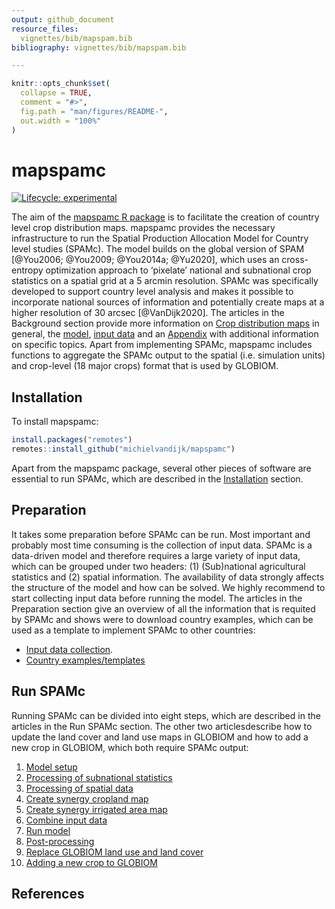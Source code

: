 ```yaml
---
output: github_document
resource_files:
  vignettes/bib/mapspam.bib
bibliography: vignettes/bib/mapspam.bib

---
```


<!-- README.md is generated from README.Rmd. Please edit that file -->

```r
knitr::opts_chunk$set(
  collapse = TRUE,
  comment = "#>",
  fig.path = "man/figures/README-",
  out.width = "100%"
)
```

# mapspamc


<!-- badges: start -->
[![Lifecycle: experimental](https://img.shields.io/badge/lifecycle-experimental-orange.svg)](https://www.tidyverse.org/lifecycle/#experimental)
<!-- badges: end -->

The aim of the [mapspamc R package](https://iiasa.github.io/mapspamc) is to facilitate the creation of country level crop distribution maps. mapspamc provides the necessary infrastructure to run the Spatial Production Allocation Model for Country level studies (SPAMc). The model builds on the global version of SPAM [@You2006; @You2009; @You2014a; @Yu2020], which uses an cross-entropy optimization approach to 'pixelate' national and subnational crop statistics on a spatial grid at a 5 arcmin resolution. SPAMc was specifically developed to support country level analysis and makes it possible to incorporate national sources of information and potentially create maps at a higher resolution of 30 arcsec [@VanDijk2020]. The articles in the Background section provide more information on [Crop distribution maps](articles/crop_distribution_maps.html) in general, the [model](articles/model_description.html), [input data](articles/data.html) and an [Appendix](articles/appendix.html) with additional information on specific topics. Apart from implementing SPAMc, mapspamc includes functions to aggregate the SPAMc output to the spatial (i.e. simulation units) and crop-level (18 major crops) format that is used by GLOBIOM.


## Installation

To install mapspamc:

``` r
install.packages("remotes")
remotes::install_github("michielvandijk/mapspamc")
```
Apart from the mapspamc package, several other pieces of software are essential to run SPAMc, which are described in the [Installation](articles/software.html) section.

## Preparation

It takes some preparation before SPAMc can be run. Most important and probably most time consuming is the collection of input data. SPAMc is a data-driven model and therefore requires a large variety of input data, which can be grouped under two headers: (1) (Sub)national agricultural statistics and (2) spatial information. The availability of data strongly affects the structure of the model and how can be solved. We highly recommend to start collecting input data before running the model. The articles in the Preparation section give an overview of all the information that is requited by SPAMc and shows were to download country examples, which can be used as a template to implement SPAMc to other countries:

- [Input data collection](articles/input_data_collection.html).
- [Country examples/templates](articles/template.html)


## Run SPAMc

Running SPAMc can be divided into eight steps, which are described in the articles in the Run SPAMc section. The other two articlesdescribe how to update the land cover and land use maps in GLOBIOM and how to add a new crop in GLOBIOM, which both require SPAMc output:

1. [Model setup](articles/model_structure.html)
1. [Processing of subnational statistics](articles/process_subnational_statistics.html)
1. [Processing of spatial data](articles/process_spatial_data.html)
1. [Create synergy cropland map](articles/create_synergy_cropland.html)
1. [Create synergy irrigated area map](articles/create_synergy_irrigated_area.html)
1. [Combine input data](articles/combine_input_data.html)
1. [Run model](articles/run_model.html)
1. [Post-processing](articles/post_process.html)
1. [Replace GLOBIOM land use and land cover](articles/replace_globiom_land_cover_land_use.html)
1. [Adding a new crop to GLOBIOM](articles/add_new_crop_to_globiom.html)


## References
